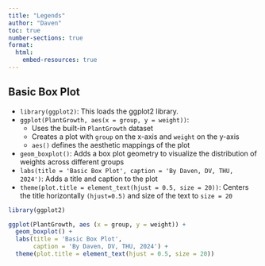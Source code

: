 ```yaml
---
title: "Legends"
author: "Daven"
toc: true
number-sections: true
format:
  html:
    embed-resources: true
---
```


## Basic Box Plot

- `library(ggplot2)`: This loads the ggplot2 library.
- `ggplot(PlantGrowth, aes(x = group, y = weight))`:
    - Uses the built-in `PlantGrowth` dataset
    - Creates a plot with `group` on the x-axis and `weight` on the y-axis
    - `aes()` defines the aesthetic mappings of the plot
- `geom_boxplot()`: Adds a box plot geometry to visualize the distribution of weights across different groups
- `labs(title = 'Basic Box Plot', caption = 'By Daven, DV, THU, 2024')`: Adds a title and caption to the plot  
- `theme(plot.title = element_text(hjust = 0.5, size = 20))`: Centers the title horizontally `(hjust=0.5)` and size of the text to `size = 20`

```r
library(ggplot2)

ggplot(PlantGrowth, aes (x = group, y = weight)) +
  geom_boxplot() +
  labs(title = 'Basic Box Plot',
       caption = 'By Daven, DV, THU, 2024') +
  theme(plot.title = element_text(hjust = 0.5, size = 20))
```

